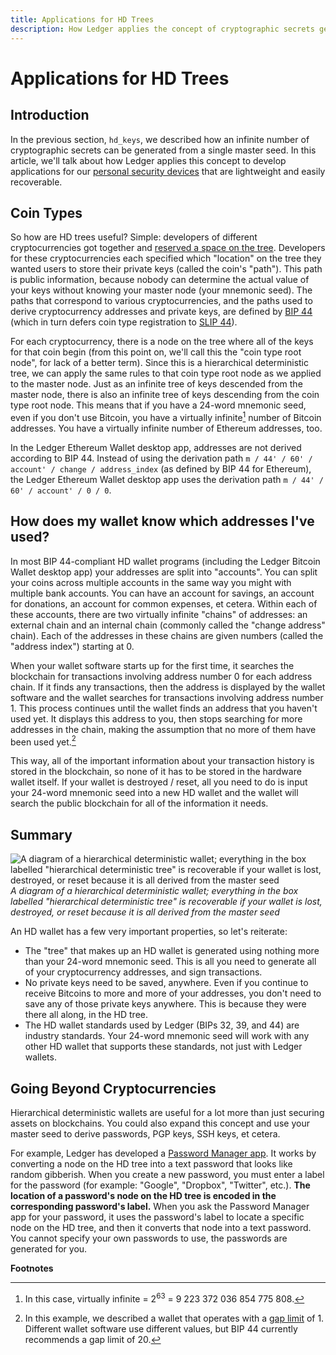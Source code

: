---
title: Applications for HD Trees
description: How Ledger applies the concept of cryptographic secrets generation from a single masterseed to develop applications for personal security devices that are lightweight and easily recoverable.
---


# Applications for HD Trees

## Introduction

In the previous section, `hd_keys`, we described how an infinite number of cryptographic secrets can be generated from a single master seed. In this article, we'll talk about how Ledger applies this concept to develop applications for our [personal security devices](../psd) that are lightweight and easily recoverable.

## Coin Types

So how are HD trees useful? Simple: developers of different cryptocurrencies got together and [reserved a space on the tree](https://github.com/bitcoin/bips/blob/master/bip-0044.mediawiki#registered-coin-types). Developers for these cryptocurrencies each specified which "location" on the tree they wanted users to store their private keys (called the coin's "path"). This path is public information, because nobody can determine the actual value of your keys without knowing your master node (your mnemonic seed). The paths that correspond to various cryptocurrencies, and the paths used to derive cryptocurrency addresses and private keys, are defined by [BIP 44](https://github.com/bitcoin/bips/blob/master/bip-0044.mediawiki) (which in turn defers coin type registration to [SLIP 44](https://github.com/satoshilabs/slips/blob/master/slip-0044.md)).

For each cryptocurrency, there is a node on the tree where all of the keys for that coin begin (from this point on, we'll call this the "coin type root node", for lack of a better term). Since this is a hierarchical deterministic tree, we can apply the same rules to that coin type root node as we applied to the master node. Just as an infinite tree of keys descended from the master node, there is also an infinite tree of keys descending from the coin type root node. This means that if you have a 24-word mnemonic seed, even if you don't use Bitcoin, you have a virtually infinite[^1] number of Bitcoin addresses. You have a virtually infinite number of Ethereum addresses, too.

<Callout type="warning" emoji="⚠️">
  In the Ledger Ethereum Wallet desktop app, addresses are not derived according to BIP 44. Instead of using the derivation path <code>m / 44' / 60' / account' / change / address_index</code> (as defined by BIP 44 for Ethereum), the Ledger Ethereum Wallet desktop app uses the derivation path <code>m / 44' / 60' / account' / 0 / 0</code>.
</Callout>

## How does my wallet know which addresses I've used?

In most BIP 44-compliant HD wallet programs (including the Ledger Bitcoin Wallet desktop app) your addresses are split into "accounts". You can split your coins across multiple accounts in the same way you might with multiple bank accounts. You can have an account for savings, an account for donations, an account for common expenses, et cetera. Within each of these accounts, there are two virtually infinite "chains" of addresses: an external chain and an internal chain (commonly called the "change address" chain). Each of the addresses in these chains are given numbers (called the "address index") starting at 0.

When your wallet software starts up for the first time, it searches the blockchain for transactions involving address number 0 for each address chain. If it finds any transactions, then the address is displayed by the wallet software and the wallet searches for transactions involving address number 1. This process continues until the wallet finds an address that you haven't used yet. It displays this address to you, then stops searching for more addresses in the chain, making the assumption that no more of them have been used yet.[^2]

This way, all of the important information about your transaction history is stored in the blockchain, so none of it has to be stored in the hardware wallet itself. If your wallet is destroyed / reset, all you need to do is input your 24-word mnemonic seed into a new HD wallet and the wallet will search the public blockchain for all of the information it needs.

## Summary

![A diagram of a hierarchical deterministic wallet; everything in the box labelled &quot;hierarchical deterministic tree&quot; is recoverable if your wallet is lost, destroyed, or reset because it is all derived from the master seed](/device-app/where_are_my_assets.png)
*A diagram of a hierarchical deterministic wallet; everything in the box labelled "hierarchical deterministic tree" is recoverable if your wallet is lost, destroyed, or reset because it is all derived from the master seed*


An HD wallet has a few very important properties, so let's reiterate:

-   The "tree" that makes up an HD wallet is generated using nothing more than your 24-word mnemonic seed. This is all you need to generate all of your cryptocurrency addresses, and sign transactions.
-   No private keys need to be saved, anywhere. Even if you continue to receive Bitcoins to more and more of your addresses, you don't need to save any of those private keys anywhere. This is because they were there all along, in the HD tree.
-   The HD wallet standards used by Ledger (BIPs 32, 39, and 44) are industry standards. Your 24-word mnemonic seed will work with any other HD wallet that supports these standards, not just with Ledger wallets.

## Going Beyond Cryptocurrencies

Hierarchical deterministic wallets are useful for a lot more than just securing assets on blockchains. You could also expand this concept and use your master seed to derive passwords, PGP keys, SSH keys, et cetera.

For example, Ledger has developed a [Password Manager app](https://github.com/LedgerHQ/blue-app-password-manager). It works by converting a node on the HD tree into a text password that looks like random gibberish. When you create a new password, you must enter a label for the password (for example: "Google", "Dropbox", "Twitter", etc.). **The location of a password's node on the HD tree is encoded in the corresponding password's label.** When you ask the Password Manager app for your password, it uses the password's label to locate a specific node on the HD tree, and then it converts that node into a text password. You cannot specify your own passwords to use, the passwords are generated for you.

**Footnotes**

[^1]: In this case, virtually infinite = 2<sup>63</sup> = 9 223 372 036 854 775 808.

[^2]: In this example, we described a wallet that operates with a [gap limit](https://github.com/bitcoin/bips/blob/master/bip-0044.mediawiki#address-gap-limit) of 1. Different wallet software use different values, but BIP 44 currently recommends a gap limit of 20.
